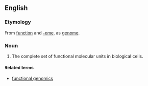 ==English==
{{wikipedia}}

===Etymology===
From [[function]] and [[-ome]], as [[genome]].

===Noun===
{{en-noun}}
# {{context|biochemistry|genetics|lang=en}} The complete set of functional molecular units in biological cells.

====Related terms====
*[[functional genomics]]